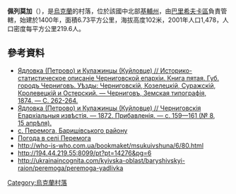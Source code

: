 {{coord|50|29|59|N|31|14|47|E|scale:30000|display=title}}

'''佩列莫加'''（{{lang-uk|Перемога}}），是[[烏克蘭|烏克蘭]]的村落，位於該國中北部[[基輔州|基輔州]]，由[[巴里希夫卡區|巴里希夫卡區]]負責管轄，始建於1400年，面積6.73平方公里，海拔高度102米，2001年人口1,478，人口密度每平方公里219.6人。

==參考資料==
* [https://drive.google.com/file/d/0B9EyeQe6VOzoTzZSZFZYTDZINjQ/edit?usp=sharing Ядловка (Петрово) и Кулажинцы (Куйловце) // Историко-статистическое описаніе Черниговской епархіи. Книга пятая. Губ. городъ Черниговъ. Уѣзды: Черниговскій, Козелецкій, Суражскій, Кролевецкій и Остерский. — Черниговъ, Земская типографія, 1874. — С. 262-264.]{{Wayback|url=https://drive.google.com/file/d/0B9EyeQe6VOzoTzZSZFZYTDZINjQ/edit?usp=sharing |date=20160527135325 }}
* [https://vivaldi.nlr.ru/ap000025807/view#page=15 Ядловка (Петрово) и Кулажинцы (Куйловце) // Черниговскія Епархіальныя извѣстія. — 1872. Прибавленія. — с. 159—161 (№ 8, 15 апрѣля).]{{Wayback|url=https://vivaldi.nlr.ru/ap000025807/view#page=15 |date=20151208063741 }}
* [https://web.archive.org/web/20100119211735/http://baryshivka.kiev.ua/ с. Перемога, Баришівського району] {{ref-uk}}
* [http://weather.in.ua/ua/kievskaja/19878 Погода в селі Перемога] {{Wayback|url=http://weather.in.ua/ua/kievskaja/19878 |date=20160509005056 }}
* http://who-is-who.com.ua/bookmaket/msukuivshuna/6/80.html{{dead link|date=2017年11月 |bot=InternetArchiveBot |fix-attempted=yes }}
* http://194.44.219.55:8099/pt?pt=14276&pg=6{{dead link|date=2017年11月 |bot=InternetArchiveBot |fix-attempted=yes }}
* http://ukrainaincognita.com/kyivska-oblast/baryshivskyi-raion/peremoga/peremoga-yadlivka {{Wayback|url=http://ukrainaincognita.com/kyivska-oblast/baryshivskyi-raion/peremoga/peremoga-yadlivka |date=20200130235154 }}

{{Ukraine-geo-stub}}
[[Category:烏克蘭村落|Category:烏克蘭村落]]